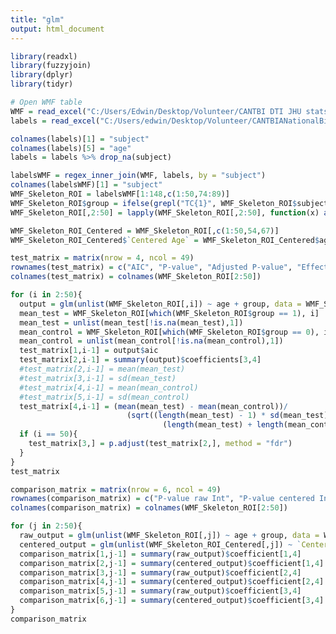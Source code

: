 ---
title: "glm"
output: html_document
---

```{r, include=FALSE}

library(readxl)
library(fuzzyjoin)
library(dplyr)
library(tidyr)

# Open WMF table
WMF = read_excel("C:/Users/Edwin/Desktop/Volunteer/CANTBI DTI JHU stats.xlsx", sheet = "WMF", skip = 1, col_names = TRUE)
labels = read_excel("C:/Users/edwin/Desktop/Volunteer/CANTBIANationalBioba_DATA_LABELS_2020-01-13_0952.xlsx")

colnames(labels)[1] = "subject"
colnames(labels)[5] = "age"
labels = labels %>% drop_na(subject)

labelsWMF = regex_inner_join(WMF, labels, by = "subject")
colnames(labelsWMF)[1] = "subject"
WMF_Skeleton_ROI = labelsWMF[1:148,c(1:50,74:89)]
WMF_Skeleton_ROI$group = ifelse(grepl("TC{1}", WMF_Skeleton_ROI$subject), "0", "1")
WMF_Skeleton_ROI[,2:50] = lapply(WMF_Skeleton_ROI[,2:50], function(x) as.double(as.character(x)))

WMF_Skeleton_ROI_Centered = WMF_Skeleton_ROI[,c(1:50,54,67)]
WMF_Skeleton_ROI_Centered$`Centered Age` = WMF_Skeleton_ROI_Centered$age - mean(unlist(WMF_Skeleton_ROI_Centered$age))

test_matrix = matrix(nrow = 4, ncol = 49)
rownames(test_matrix) = c("AIC", "P-value", "Adjusted P-value", "Effect Size")
colnames(test_matrix) = colnames(WMF_Skeleton_ROI[2:50])

for (i in 2:50){
  output = glm(unlist(WMF_Skeleton_ROI[,i]) ~ age + group, data = WMF_Skeleton_ROI)
  mean_test = WMF_Skeleton_ROI[which(WMF_Skeleton_ROI$group == 1), i]
  mean_test = unlist(mean_test[!is.na(mean_test),1])
  mean_control = WMF_Skeleton_ROI[which(WMF_Skeleton_ROI$group == 0), i]
  mean_control = unlist(mean_control[!is.na(mean_control),1])
  test_matrix[1,i-1] = output$aic
  test_matrix[2,i-1] = summary(output)$coefficients[3,4]
  #test_matrix[2,i-1] = mean(mean_test)
  #test_matrix[3,i-1] = sd(mean_test)
  #test_matrix[4,i-1] = mean(mean_control)
  #test_matrix[5,i-1] = sd(mean_control)
  test_matrix[4,i-1] = (mean(mean_test) - mean(mean_control))/
                          (sqrt((length(mean_test) - 1) * sd(mean_test)^2 + (length(mean_control) - 1) * sd(mean_control)^2)/
                                  (length(mean_test) + length(mean_control) -2))
  if (i == 50){
    test_matrix[3,] = p.adjust(test_matrix[2,], method = "fdr")
  }
}
test_matrix

comparison_matrix = matrix(nrow = 6, ncol = 49)
rownames(comparison_matrix) = c("P-value raw Int", "P-value centered Int", "P-value raw age", "P-value centered age", "P-value raw group", "P-value centered group")
colnames(comparison_matrix) = colnames(WMF_Skeleton_ROI[2:50])

for (j in 2:50){
  raw_output = glm(unlist(WMF_Skeleton_ROI[,j]) ~ age + group, data = WMF_Skeleton_ROI, family = gaussian)
  centered_output = glm(unlist(WMF_Skeleton_ROI_Centered[,j]) ~ `Centered Age` + group, data = WMF_Skeleton_ROI_Centered, family = gaussian)
  comparison_matrix[1,j-1] = summary(raw_output)$coefficient[1,4]
  comparison_matrix[2,j-1] = summary(centered_output)$coefficient[1,4]
  comparison_matrix[3,j-1] = summary(raw_output)$coefficient[2,4]
  comparison_matrix[4,j-1] = summary(centered_output)$coefficient[2,4]
  comparison_matrix[5,j-1] = summary(raw_output)$coefficient[3,4]
  comparison_matrix[6,j-1] = summary(centered_output)$coefficient[3,4]
}
comparison_matrix
```
